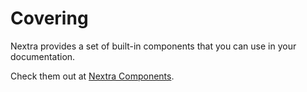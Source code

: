 # Covering

Nextra provides a set of built-in components that you can use in your documentation.

Check them out at [Nextra Components](https://nextra.site/docs/built-ins).